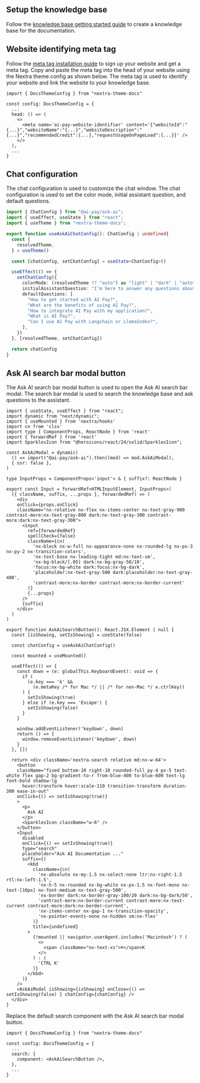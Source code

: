 
## Setup the knowledge base
Follow the [knowledge base getting started guide](/knowledge-base/getting-started) to create a knowledge base for the documentation. 

## Website identifying meta tag
Follow the [meta tag installation guide](/getting-started/installation) to sign up your website and get a meta tag. Copy and paste the meta tag into the head of your website using the Nextra theme.config as shown below. The meta tag is used to identify your website and link the website to your knowledge base.

```tsx filename="theme.config.tsx"
import { DocsThemeConfig } from "nextra-theme-docs"

const config: DocsThemeConfig = {
  ...
  head: () => (
    <>
      <meta name='ai-pay-website-identifier' content='{"websiteId":"{...}","websiteName":"{...}","websiteDescription":"{...}","recommendedCredit":{...},"requestUsageOnPageLoad":{...}}' />
    </>
  ),
  ...
}
```

## Chat configuration
The chat configuration is used to customize the chat window. The chat configuration is used to set the color mode, initial assistant question, and default questions.

```typescript
import { ChatConfig } from "@ai-pay/ask-ai";
import { useEffect, useState } from "react";
import { useTheme } from "nextra-theme-docs";

export function useAskAiChatConfig(): ChatConfig | undefined{
  const {
    resolvedTheme, 
  } = useTheme()

  const [chatConfig, setChatConfig] = useState<ChatConfig>()

  useEffect(() => {
    setChatConfig({
      colorMode: (resolvedTheme ?? "auto") as "light" | "dark" | "auto",
      initialAssistantQuestion: "I'm here to answer any questions about the AI Pay documentation. How may I help you?",
      defaultQuestions: [
        "How to get started with AI Pay?",
        "What are the benefits of using AI Pay?",
        "How to integrate AI Pay with my application?",
        "What is AI Pay?",
        "Can I use AI Pay with Langchain or LlamaIndex?",
      ],
    })
  }, [resolvedTheme, setChatConfig])

  return chatConfig
}
```

## Ask AI search bar modal button
The Ask AI search bar modal button is used to open the Ask AI search bar modal. The search bar modal is used to search the knowledge base and ask questions to the assistant.

```tsx
import { useState, useEffect } from "react";
import dynamic from "next/dynamic";
import { useMounted } from 'nextra/hooks'
import cn from 'clsx'
import type { ComponentProps, ReactNode } from 'react'
import { forwardRef } from 'react'
import SparklesIcon from "@heroicons/react/24/solid/SparklesIcon";

const AskAiModal = dynamic(
  () => import("@ai-pay/ask-ai").then((mod) => mod.AskAiModal),
  { ssr: false },
)

type InputProps = ComponentProps<'input'> & { suffix?: ReactNode }

export const Input = forwardRef<HTMLInputElement, InputProps>(
  ({ className, suffix, ...props }, forwardedRef) => (
    <div 
    onClick={props.onClick}
    className="nx-relative nx-flex nx-items-center nx-text-gray-900 contrast-more:nx-text-gray-800 dark:nx-text-gray-300 contrast-more:dark:nx-text-gray-300">
      <input
        ref={forwardedRef}
        spellCheck={false}
        className={cn(
          'nx-block nx-w-full nx-appearance-none nx-rounded-lg nx-px-3 nx-py-2 nx-transition-colors',
          'nx-text-base nx-leading-tight md:nx-text-sm',
          'nx-bg-black/[.05] dark:nx-bg-gray-50/10',
          'focus:nx-bg-white dark:focus:nx-bg-dark',
          'placeholder:nx-text-gray-500 dark:placeholder:nx-text-gray-400',
          'contrast-more:nx-border contrast-more:nx-border-current'
        )}
        {...props}
      />
      {suffix}
    </div>
  )
)

export function AskAiSearchButton(): React.JSX.Element | null {
  const [isShowing, setIsShowing] = useState(false)

  const chatConfig = useAskAiChatConfig()

  const mounted = useMounted()

  useEffect(() => {
    const down = (e: globalThis.KeyboardEvent): void => {
      if (
        (e.key === 'k' &&
          (e.metaKey /* for Mac */ || /* for non-Mac */ e.ctrlKey))
      ) {
        setIsShowing(true)
      } else if (e.key === 'Escape') {
        setIsShowing(false)
      }
    }

    window.addEventListener('keydown', down)
    return () => {
      window.removeEventListener('keydown', down)
    }
  }, [])

  return <div className='nextra-search relative md:nx-w-64'>
    <button 
    className="fixed bottom-10 right-10 rounded-full py-4 px-5 text-white flex gap-2 bg-gradient-to-r from-blue-400 to-blue-600 text-lg font-bold shadow-lg
      hover:transform hover:scale-110 transition-transform duration-300 ease-in-out"
    onClick={() => setIsShowing(true)}
    >
      <p>
        Ask AI 
      </p>
      <SparklesIcon className="w-6" />
    </button>
    <Input
      disabled
      onClick={() => setIsShowing(true)}
      type="search"
      placeholder="Ask AI Documentation ..."
      suffix={(
        <kbd
          className={cn(
            'nx-absolute nx-my-1.5 nx-select-none ltr:nx-right-1.5 rtl:nx-left-1.5',
            'nx-h-5 nx-rounded nx-bg-white nx-px-1.5 nx-font-mono nx-text-[10px] nx-font-medium nx-text-gray-500',
            'nx-border dark:nx-border-gray-100/20 dark:nx-bg-dark/50',
            'contrast-more:nx-border-current contrast-more:nx-text-current contrast-more:dark:nx-border-current',
            'nx-items-center nx-gap-1 nx-transition-opacity',
            'nx-pointer-events-none nx-hidden sm:nx-flex'
          )}
          title={undefined}
        >
          {!mounted || navigator.userAgent.includes('Macintosh') ? (
            <>
              <span className="nx-text-xs">⌘</span>K
            </>
          ) : (
            'CTRL K'
          )}
        </kbd>
      )}
    />
    <AskAiModal isShowing={isShowing} onClose={() => setIsShowing(false) } chatConfig={chatConfig} />
  </div>
}
```

Replace the default search component with the Ask AI search bar modal button.

```tsx filename="theme.config.tsx"
import { DocsThemeConfig } from "nextra-theme-docs"

const config: DocsThemeConfig = {
  ...
  search: {
    component: <AskAiSearchButton />,
  },
  ...
}
```